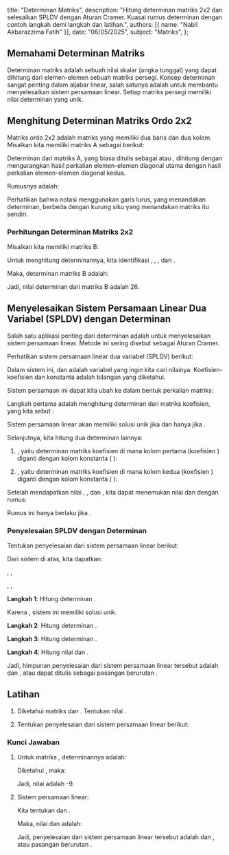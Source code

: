   title: "Determinan Matriks",
  description: "Hitung determinan matriks 2x2 dan selesaikan SPLDV dengan Aturan Cramer. Kuasai rumus determinan dengan contoh langkah demi langkah dan latihan.",
  authors: [{ name: "Nabil Akbarazzima Fatih" }],
  date: "06/05/2025",
  subject: "Matriks",
};

## Memahami Determinan Matriks

Determinan matriks adalah sebuah nilai skalar (angka tunggal) yang dapat dihitung dari elemen-elemen sebuah matriks persegi. Konsep determinan sangat penting dalam aljabar linear, salah satunya adalah untuk membantu menyelesaikan sistem persamaan linear. Setiap matriks persegi memiliki nilai determinan yang unik.

## Menghitung Determinan Matriks Ordo 2x2

Matriks ordo 2x2 adalah matriks yang memiliki dua baris dan dua kolom. Misalkan kita memiliki matriks A sebagai berikut:

<BlockMath math="A = \begin{bmatrix} a & b \\ c & d \end{bmatrix}" />

Determinan dari matriks A, yang biasa ditulis sebagai <InlineMath math="\det(A)" /> atau <InlineMath math="|A|" />, dihitung dengan mengurangkan hasil perkalian elemen-elemen diagonal utama dengan hasil perkalian elemen-elemen diagonal kedua.

Rumusnya adalah:

<BlockMath math="\det(A) = |A| = \begin{vmatrix} a & b \\ c & d \end{vmatrix} = ad - bc" />

Perhatikan bahwa notasi <InlineMath math="\begin{vmatrix} a & b \\ c & d \end{vmatrix}" /> menggunakan garis lurus, yang menandakan determinan, berbeda dengan kurung siku <InlineMath math="\begin{bmatrix} a & b \\ c & d \end{bmatrix}" /> yang menandakan matriks itu sendiri.

### Perhitungan Determinan Matriks 2x2

Misalkan kita memiliki matriks B:

<BlockMath math="B = \begin{bmatrix} -1 & 3 \\ -7 & -5 \end{bmatrix}" />

Untuk menghitung determinannya, kita identifikasi <InlineMath math="a = -1" />, <InlineMath math="b = 3" />, <InlineMath math="c = -7" />, dan <InlineMath math="d = -5" />.

Maka, determinan matriks B adalah:

<div className="flex flex-col gap-4">
  <BlockMath math="\det(B) = (-1 \times -5) - (3 \times -7)" />
  <BlockMath math="\det(B) = 5 - (-21)" />
  <BlockMath math="\det(B) = 5 + 21" />
  <BlockMath math="\det(B) = 26" />
</div>

Jadi, nilai determinan dari matriks B adalah 26.

## Menyelesaikan Sistem Persamaan Linear Dua Variabel (SPLDV) dengan Determinan

Salah satu aplikasi penting dari determinan adalah untuk menyelesaikan sistem persamaan linear. Metode ini sering disebut sebagai Aturan Cramer.

Perhatikan sistem persamaan linear dua variabel (SPLDV) berikut:

<div className="flex flex-col gap-4">
  <BlockMath math="a_{11}x + a_{12}y = b_1" />
  <BlockMath math="a_{21}x + a_{22}y = b_2" />
</div>

Dalam sistem ini, <InlineMath math="x" /> dan <InlineMath math="y" /> adalah variabel yang ingin kita cari nilainya. Koefisien-koefisien <InlineMath math="a_{11}, a_{12}, a_{21}, a_{22}" /> dan konstanta <InlineMath math="b_1, b_2" /> adalah bilangan yang diketahui.

Sistem persamaan ini dapat kita ubah ke dalam bentuk perkalian matriks:

<BlockMath math="\begin{bmatrix} a_{11} & a_{12} \\ a_{21} & a_{22} \end{bmatrix} \begin{bmatrix} x \\ y \end{bmatrix} = \begin{bmatrix} b_1 \\ b_2 \end{bmatrix}" />

Langkah pertama adalah menghitung determinan dari matriks koefisien, yang kita sebut <InlineMath math="D" />:

<BlockMath math="D = \begin{vmatrix} a_{11} & a_{12} \\ a_{21} & a_{22} \end{vmatrix} = a_{11}a_{22} - a_{12}a_{21}" />

Sistem persamaan linear akan memiliki solusi unik jika dan hanya jika <InlineMath math="D \neq 0" />.

Selanjutnya, kita hitung dua determinan lainnya:

1.  <InlineMath math="D_x" />, yaitu determinan matriks koefisien di mana kolom
    pertama (koefisien <InlineMath math="x" />) diganti dengan kolom konstanta (<InlineMath math="b_1, b_2" />
    ):

    <BlockMath math="D_x = \begin{vmatrix} b_1 & a_{12} \\ b_2 & a_{22} \end{vmatrix} = b_1a_{22} - a_{12}b_2" />

2.  <InlineMath math="D_y" />, yaitu determinan matriks koefisien di mana kolom
    kedua (koefisien <InlineMath math="y" />) diganti dengan kolom konstanta (<InlineMath math="b_1, b_2" />
    ):

    <BlockMath math="D_y = \begin{vmatrix} a_{11} & b_1 \\ a_{21} & b_2 \end{vmatrix} = a_{11}b_2 - b_1a_{21}" />

Setelah mendapatkan nilai <InlineMath math="D" />, <InlineMath math="D_x" />, dan <InlineMath math="D_y" />, kita dapat menemukan nilai <InlineMath math="x" /> dan <InlineMath math="y" /> dengan rumus:

<div className="flex flex-col gap-4">
  <BlockMath math="x = \frac{D_x}{D}" />
  <BlockMath math="y = \frac{D_y}{D}" />
</div>

Rumus ini hanya berlaku jika <InlineMath math="D \neq 0" />.

### Penyelesaian SPLDV dengan Determinan

Tentukan penyelesaian dari sistem persamaan linear berikut:

<div className="flex flex-col gap-4">
  <BlockMath math="2x - y = 7" />
  <BlockMath math="x - 4y = 14" />
</div>

Dari sistem di atas, kita dapatkan:

<InlineMath math="a_{11} = 2" />, <InlineMath math="a_{12} = -1" />, <InlineMath math="b_1 = 7" />

<InlineMath math="a_{21} = 1" />, <InlineMath math="a_{22} = -4" />, <InlineMath math="b_2 = 14" />

**Langkah 1**: Hitung determinan <InlineMath math="D" />.

<BlockMath math="D = \begin{vmatrix} 2 & -1 \\ 1 & -4 \end{vmatrix} = (2 \times -4) - (-1 \times 1) = -8 - (-1) = -8 + 1 = -7" />
Karena <InlineMath math="D = -7 \neq 0" />, sistem ini memiliki solusi unik.

**Langkah 2**: Hitung determinan <InlineMath math="D_x" />.

<BlockMath math="D_x = \begin{vmatrix} 7 & -1 \\ 14 & -4 \end{vmatrix} = (7 \times -4) - (-1 \times 14) = -28 - (-14) = -28 + 14 = -14" />

**Langkah 3**: Hitung determinan <InlineMath math="D_y" />.

<BlockMath math="D_y = \begin{vmatrix} 2 & 7 \\ 1 & 14 \end{vmatrix} = (2 \times 14) - (7 \times 1) = 28 - 7 = 21" />

**Langkah 4**: Hitung nilai <InlineMath math="x" /> dan <InlineMath math="y" />.

<div className="flex flex-col gap-4">
  <BlockMath math="x = \frac{D_x}{D} = \frac{-14}{-7} = 2" />
  <BlockMath math="y = \frac{D_y}{D} = \frac{21}{-7} = -3" />
</div>

Jadi, himpunan penyelesaian dari sistem persamaan linear tersebut adalah <InlineMath math="x=2" /> dan <InlineMath math="y=-3" />, atau dapat ditulis sebagai pasangan berurutan <InlineMath math="(2, -3)" />.

## Latihan

1.  Diketahui matriks <InlineMath math="M = \begin{bmatrix} 9 & x \\ 8 & -7 \end{bmatrix}" /> dan <InlineMath math="\det(M) = 9" />. Tentukan nilai <InlineMath math="x" />.
2.  Tentukan penyelesaian dari sistem persamaan linear berikut:

    <BlockMath math="\begin{cases} 2x - y = 8 \\ x + 3y = -10 \end{cases}" />

### Kunci Jawaban

1.  Untuk matriks <InlineMath math="M = \begin{bmatrix} 9 & x \\ 8 & -7 \end{bmatrix}" />, determinannya adalah:

    <BlockMath math="\det(M) = (9 \times -7) - (x \times 8) = -63 - 8x" />

    Diketahui <InlineMath math="\det(M) = 9" />, maka:

    <div className="flex flex-col gap-4">
      <BlockMath math="-63 - 8x = 9" />
      <BlockMath math="-8x = 9 + 63" />
      <BlockMath math="-8x = 72" />
      <BlockMath math="x = \frac{72}{-8}" />
      <BlockMath math="x = -9" />
    </div>

    Jadi, nilai <InlineMath math="x" /> adalah -9.

2.  Sistem persamaan linear:

    <div className="flex flex-col gap-4">
      <BlockMath math="2x - y = 8" />
      <BlockMath math="x + 3y = -10" />
    </div>

    Kita tentukan <InlineMath math="D, D_x," /> dan <InlineMath math="D_y" />.

    <div className="flex flex-col gap-4">
      <BlockMath math="D = \begin{vmatrix} 2 & -1 \\ 1 & 3 \end{vmatrix} = (2 \times 3) - (-1 \times 1) = 6 - (-1) = 6 + 1 = 7" />
      <BlockMath math="D_x = \begin{vmatrix} 8 & -1 \\ -10 & 3 \end{vmatrix} = (8 \times 3) - (-1 \times -10) = 24 - 10 = 14" />
      <BlockMath math="D_y = \begin{vmatrix} 2 & 8 \\ 1 & -10 \end{vmatrix} = (2 \times -10) - (8 \times 1) = -20 - 8 = -28" />
    </div>

    Maka, nilai <InlineMath math="x" /> dan <InlineMath math="y" /> adalah:

    <div className="flex flex-col gap-4">
      <BlockMath math="x = \frac{D_x}{D} = \frac{14}{7} = 2" />
      <BlockMath math="y = \frac{D_y}{D} = \frac{-28}{7} = -4" />
    </div>

    Jadi, penyelesaian dari sistem persamaan linear tersebut adalah <InlineMath math="x=2" /> dan <InlineMath math="y=-4" />, atau pasangan berurutan <InlineMath math="(2, -4)" />.

